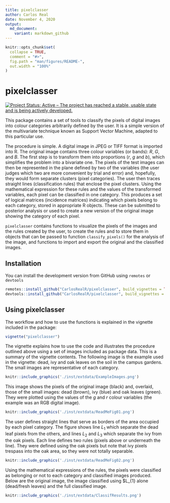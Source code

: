 ```yaml
---
title: pixelclasser
author: Carlos Real
date: November 4, 2020
output:
  md_document:
    variant: markdown_github
---
```


```r
knitr::opts_chunk$set(
  collapse = TRUE,
  comment = "#>",
  fig.path = "man/figures/README-",
  out.width = "100%"
)
```

# pixelclasser

<!-- badges: start -->
[![Project Status: Active – The project has reached a stable, usable state and is being actively developed.](https://www.repostatus.org/badges/latest/active.svg)](https://www.repostatus.org/#active)
<!-- badges: end -->

This package contains a set of tools to classify the pixels of digital images into colour categories arbitrarily defined by the user. It is a simple version of the multivariate technique known as Support Vector Machine, adapted to this particular use.

The procedure is simple. A digital image in JPEG or TIFF format is imported into R. The original image contains three colour variables (or bands): $R$, $G$, and $B$. The first step is to transform them into proportions ($r$, $g$ and $b$), which simplifies the problem into a bivariate one. The pixels of the test images can then be represented in the plane defined by two of the variables (the user judges which two are more convenient by trial and error) and, hopefully, they would form separate clusters (pixel categories). The user then traces straight lines (classification rules) that enclose the pixel clusters. Using the mathematical expression for these rules and the values of the transformed variables, each pixel can be classified in one category.  This produces a set of logical matrices (incidence matrices) indicating which pixels belong to each category, stored in appropriate R objects. These can be submitted to posterior analysis or used to create a new version of the original image showing the category of each pixel.

`pixelclasser` contains functions to visualize the pixels of the images and the rules created by the user, to create the rules and to store them in objects that can be passed to function `classify_pixels()` for the analysis of the image, and functions to import and export the original and the classified images. 

## Installation

You can install the development version from GitHub using `remotes` or `devtools`

```r
remotes::install_github("CarlosRealR/pixelclasser", build_vignettes = TRUE)
devtools::install_github("CarlosRealR/pixelclasser", build_vignettes = TRUE)
```

## Using pixelclasser

The workflow and how to use the functions is explained in the vignette included in the package:

```r
vignette("pixelclasser")
```

The vignette explains how to use the code and illustrates the procedure outlined above using a set of images included as package data. This is a summary of the vignette contents. The following image is the example used in the vignette: dead, ivy and oak leaves on the soil in the campus gardens. The small images are representative of each category.

```r
knitr::include_graphics('./inst/extdata/ExampleImages.png')
```

This image shows the pixels of the original image (black) and, overlaid, those of the small images: dead (brown), ivy (blue) and oak leaves (green). They were plotted using the values of the $g$ and $r$ colour variables (the example was an RGB digital image).    

```r
knitr::include_graphics('./inst/extdata/ReadMeFig01.png')
```

The user defines straight lines that serve as borders of the area occupied by each pixel category. The figure shows line $L_{1}$ which separate the dead leaf pixels from the others, and lines $L_{2}$ and $L_{3}$ which separate the ivy from the oak pixels. Each line defines two rules (pixels above or underneath the line). They were defined using the oak pixels but note that ivy pixels trespass into the oak area, so they were not totally separable.

```r
knitr::include_graphics('./inst/extdata/ReadMeFig02.png')
```

Using the mathematical expressions of the rules, the pixels were classified as belonging or not to each category and classified images produced. Below are the original image, the image classified using $L_{1} alone (dead/fresh leaves) and the full classified image.

```r
knitr::include_graphics('./inst/extdata/ClassifResults.png')
```
